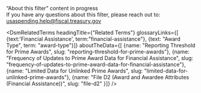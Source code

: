 
<div className="collapsible-sidebar--dsm-wrapper--text-header">“About this filter” content in progress</div>
<div className="collapsible-sidebar--dsm-wrapper--text-section"> 
    If you have any questions about this filter, please reach out to:
    <a href="mailto:usaspending.help@fiscal.treasury.gov?subject=About%20this%20Filter">
        usaspending.help@fiscal.treasury.gov
    </a>
</div>

<DsmRelatedTerms headingTitle={"Related Terms"} glossaryLinks={[
                                                    {text:'Financial Assistance', term:"financial-assistance"},
                                                    {text: "Award Type", term: "award-type"}]}
                                                aboutTheData={[
                                                    {name: "Reporting Threshold for Prime Awards", slug: "reporting-threshold-for-prime-awards"},
                                                    {name: "Frequency of Updates to Prime Award Data for Financial Assistance", slug: "frequency-of-updates-to-prime-award-data-for-financial-assistance"},
                                                    {name: "Limited Data for Unlinked Prime Awards", slug: "limited-data-for-unlinked-prime-awards"},
                                                    {name: "File D2 (Award and Awardee Attributes (Financial Assistance))", slug: "file-d2" }]} />